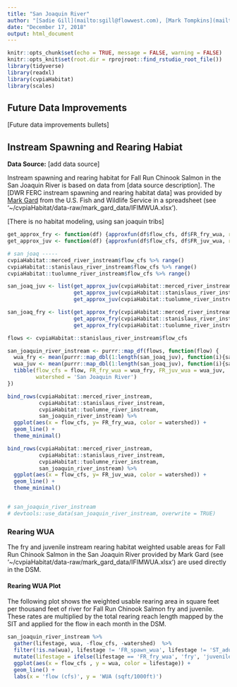 ```yaml
---
title: "San Joaquin River"
author: "[Sadie Gill](mailto:sgill@flowwest.com), [Mark Tompkins](mailto:mtompkins@flowwest.com)"
date: "December 17, 2018"
output: html_document
---
```


```r
knitr::opts_chunk$set(echo = TRUE, message = FALSE, warning = FALSE)
knitr::opts_knit$set(root.dir = rprojroot::find_rstudio_root_file())
library(tidyverse)
library(readxl)
library(cvpiaHabitat)
library(scales)

```
## Future Data Improvements
[Future data improvements bullets]

## Instream Spawning and Rearing Habiat

**Data Source:** 
[add data source]

Instream spawning and rearing habitat for Fall Run Chinook Salmon in the San Joaquin River is based on data from [data source description]. The [DWR FERC instream spawning and rearing habitat data] was provided by [Mark Gard](mailto:mark_gard@fws.gov) from the U.S. Fish and Wildlife Service in a spreadsheet (see '~/cvpiaHabitat/data-raw/mark_gard_data/IFIMWUA.xlsx'). 


[There is no habitat modeling, using san joaquin tribs]


```r
get_approx_fry <- function(df) {approxfun(df$flow_cfs, df$FR_fry_wua, rule = 2)}
get_approx_juv <- function(df) {approxfun(df$flow_cfs, df$FR_juv_wua, rule = 2)}

# san joaq -----
cvpiaHabitat::merced_river_instream$flow_cfs %>% range()
cvpiaHabitat::stanislaus_river_instream$flow_cfs %>% range()
cvpiaHabitat::tuolumne_river_instream$flow_cfs %>% range()

san_joaq_juv <- list(get_approx_juv(cvpiaHabitat::merced_river_instream),
                     get_approx_juv(cvpiaHabitat::stanislaus_river_instream),
                     get_approx_juv(cvpiaHabitat::tuolumne_river_instream))

san_joaq_fry <- list(get_approx_fry(cvpiaHabitat::merced_river_instream),
                     get_approx_fry(cvpiaHabitat::stanislaus_river_instream),
                     get_approx_fry(cvpiaHabitat::tuolumne_river_instream))

flows <- cvpiaHabitat::stanislaus_river_instream$flow_cfs

san_joaquin_river_instream <- purrr::map_df(flows, function(flow) {
  wua_fry <- mean(purrr::map_dbl(1:length(san_joaq_juv), function(i){san_joaq_fry[[i]](flow)}))
  wua_juv <- mean(purrr::map_dbl(1:length(san_joaq_juv), function(i){san_joaq_juv[[i]](flow)}))
  tibble(flow_cfs = flow, FR_fry_wua = wua_fry, FR_juv_wua = wua_juv,
         watershed = 'San Joaquin River')
})
```

``` r
bind_rows(cvpiaHabitat::merced_river_instream,
          cvpiaHabitat::stanislaus_river_instream,
          cvpiaHabitat::tuolumne_river_instream,
          san_joaquin_river_instream) %>%
  ggplot(aes(x = flow_cfs, y= FR_fry_wua, color = watershed)) +
  geom_line() +
  theme_minimal()
```

``` r
bind_rows(cvpiaHabitat::merced_river_instream,
          cvpiaHabitat::stanislaus_river_instream,
          cvpiaHabitat::tuolumne_river_instream,
          san_joaquin_river_instream) %>%
  ggplot(aes(x = flow_cfs, y= FR_juv_wua, color = watershed)) +
  geom_line() +
  theme_minimal()


# san_joaquin_river_instream
# devtools::use_data(san_joaquin_river_instream, overwrite = TRUE)
```


### Rearing WUA
The fry and juvenile instream rearing habitat weighted usable areas for Fall Run Chinook Salmon in the San Joaquin River provided by Mark Gard (see '~/cvpiaHabitat/data-raw/mark_gard_data/IFIMWUA.xlsx') are used directly in the DSM. 

#### Rearing WUA Plot

The following plot shows the weighted usable rearing area in square feet per thousand feet of river for Fall Run Chinook Salmon fry and juvenile. These rates are multiplied by the total rearing reach length mapped by the SIT and applied for the flow in each month in the DSM.
``` r
san_joaquin_river_instream %>% 
  gather(lifestage, wua, -flow_cfs, -watershed)  %>% 
  filter(!is.na(wua), lifestage != 'FR_spawn_wua', lifestage != 'ST_adult_wua') %>%
  mutate(lifestage = ifelse(lifestage == 'FR_fry_wua', 'fry', 'juvenile')) %>% 
  ggplot(aes(x = flow_cfs , y = wua, color = lifestage)) +
  geom_line() +
  labs(x = 'flow (cfs)', y = 'WUA (sqft/1000ft)')
```


